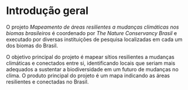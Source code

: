 # Introdução geral

O projeto _Mapeamento de áreas resilientes a mudanças climáticas nos biomas brasileiros_ é coordenado por _The Nature Conservancy Brasil_ e executado por diversas instituições de pesquisa localizadas em cada um dos biomas do Brasil.

O objetivo principal do projeto é mapear sítios resilientes a mudanças climáticas e conectados entre si, identificando locais que seriam mais adequados a sustentar a biodiversidade em um futuro de mudanças no clima. O produto principal do projeto é um mapa indicando as áreas resilientes e conectadas no Brasil.

<!---
Detalhar mais a contextualização teórica (brevemente). 
-->
